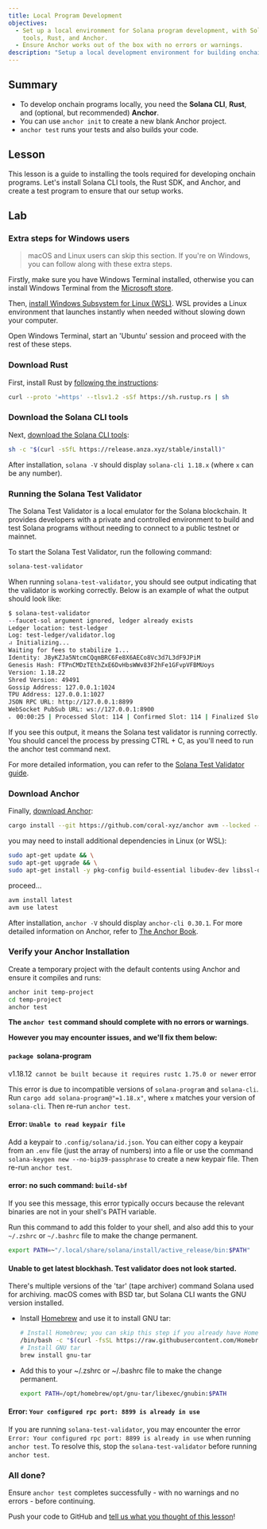 ```yaml
---
title: Local Program Development
objectives:
  - Set up a local environment for Solana program development, with Solana CLI
    tools, Rust, and Anchor.
  - Ensure Anchor works out of the box with no errors or warnings.
description: "Setup a local development environment for building onchain programs."
---
```


## Summary

- To develop onchain programs locally, you need the **Solana CLI**, **Rust**,
  and (optional, but recommended) **Anchor**.
- You can use `anchor init` to create a new blank Anchor project.
- `anchor test` runs your tests and also builds your code.

## Lesson

This lesson is a guide to installing the tools required for developing onchain
programs. Let's install Solana CLI tools, the Rust SDK, and Anchor, and create a
test program to ensure that our setup works.

## Lab

### Extra steps for Windows users

> macOS and Linux users can skip this section. If you're on Windows, you can
> follow along with these extra steps.

Firstly, make sure you have Windows Terminal installed, otherwise you can
install Windows Terminal from the
[Microsoft store](https://apps.microsoft.com/detail/9N0DX20HK701).

Then,
[install Windows Subsystem for Linux (WSL)](https://learn.microsoft.com/en-us/windows/wsl/install).
WSL provides a Linux environment that launches instantly when needed without
slowing down your computer.

Open Windows Terminal, start an 'Ubuntu' session and proceed with the rest of
these steps.

### Download Rust

First, install Rust by
[following the instructions](https://www.rust-lang.org/tools/install):

```bash
curl --proto '=https' --tlsv1.2 -sSf https://sh.rustup.rs | sh
```

### Download the Solana CLI tools

Next,
[download the Solana CLI tools](/docs/intro/installation#install-the-solana-cli):

```bash
sh -c "$(curl -sSfL https://release.anza.xyz/stable/install)"
```

After installation, `solana -V` should display `solana-cli 1.18.x` (where `x`
can be any number).

### Running the Solana Test Validator

The Solana Test Validator is a local emulator for the Solana blockchain. It
provides developers with a private and controlled environment to build and test
Solana programs without needing to connect to a public testnet or mainnet.

To start the Solana Test Validator, run the following command:

```bash
solana-test-validator
```

When running `solana-test-validator`, you should see output indicating that the
validator is working correctly. Below is an example of what the output should
look like:

```bash
$ solana-test-validator
--faucet-sol argument ignored, ledger already exists
Ledger location: test-ledger
Log: test-ledger/validator.log
⠴ Initializing...
Waiting for fees to stabilize 1...
Identity: J8yKZJa5NtcmCQqmBRC6Fe8X6AECo8Vc3d7L3dF9JPiM
Genesis Hash: FTPnCMDzTEthZxE6DvHbsWWv83F2hFe1GFvpVFBMUoys
Version: 1.18.22
Shred Version: 49491
Gossip Address: 127.0.0.1:1024
TPU Address: 127.0.0.1:1027
JSON RPC URL: http://127.0.0.1:8899
WebSocket PubSub URL: ws://127.0.0.1:8900
⠄ 00:00:25 | Processed Slot: 114 | Confirmed Slot: 114 | Finalized Slot: 82 | Full Snapshot Slot: - | Incremental Snapshot Slot: - | Transactions: 111 | ◎499.999445000
```

If you see this output, it means the Solana test validator is running correctly.
You should cancel the process by pressing CTRL + C, as you'll need to run the
anchor test command next.

For more detailed information, you can refer to the
[Solana Test Validator guide](/developers/guides/getstarted/solana-test-validator).

### Download Anchor

Finally, [download Anchor](https://www.anchor-lang.com/docs/installation):

```bash
cargo install --git https://github.com/coral-xyz/anchor avm --locked --force
```

you may need to install additional dependencies in Linux (or WSL):

```bash
sudo apt-get update && \
sudo apt-get upgrade && \
sudo apt-get install -y pkg-config build-essential libudev-dev libssl-dev
```

proceed...

```bash
avm install latest
avm use latest
```

After installation, `anchor -V` should display `anchor-cli 0.30.1`. For more
detailed information on Anchor, refer to
[The Anchor Book](https://book.anchor-lang.com).

### Verify your Anchor Installation

Create a temporary project with the default contents using Anchor and ensure it
compiles and runs:

```bash
anchor init temp-project
cd temp-project
anchor test
```

**The `anchor test` command should complete with no errors or warnings**.

**However you may encounter issues, and we'll fix them below:**

#### `package `solana-program

v1.18.12` cannot be built because it requires rustc 1.75.0 or newer` error

This error is due to incompatible versions of `solana-program` and `solana-cli`.
Run `cargo add solana-program@"=1.18.x"`, where `x` matches your version of
`solana-cli`. Then re-run `anchor test`.

#### Error: `Unable to read keypair file`

Add a keypair to `.config/solana/id.json`. You can either copy a keypair from an
`.env` file (just the array of numbers) into a file or use the command
`solana-keygen new --no-bip39-passphrase` to create a new keypair file. Then
re-run `anchor test`.

#### error: no such command: `build-sbf`

If you see this message, this error typically occurs because the relevant
binaries are not in your shell's PATH variable.

Run this command to add this folder to your shell, and also add this to your
`~/.zshrc` or `~/.bashrc` file to make the change permanent.

```bash
export PATH=~"/.local/share/solana/install/active_release/bin:$PATH"
```

#### Unable to get latest blockhash. Test validator does not look started.

There's multiple versions of the 'tar' (tape archiver) command Solana used for
archiving. macOS comes with BSD tar, but Solana CLI wants the GNU version
installed.

- Install [Homebrew](https://brew.sh/) and use it to install GNU tar:

  ```bash
  # Install Homebrew; you can skip this step if you already have Homebrew installed
  /bin/bash -c "$(curl -fsSL https://raw.githubusercontent.com/Homebrew/install/HEAD/install.sh)"
  # Install GNU tar
  brew install gnu-tar
  ```

- Add this to your ~/.zshrc or ~/.bashrc file to make the change permanent.

  ```bash
  export PATH=/opt/homebrew/opt/gnu-tar/libexec/gnubin:$PATH
  ```

#### Error: `Your configured rpc port: 8899 is already in use`

If you are running `solana-test-validator`, you may encounter the error
`Error: Your configured rpc port: 8899 is already in use` when running
`anchor test`. To resolve this, stop the `solana-test-validator` before running
`anchor test`.

### All done?

Ensure `anchor test` completes successfully - with no warnings and no errors -
before continuing.

<Callout type="info" title="Completed the lab?">

Push your code to GitHub and
[tell us what you thought of this lesson](https://form.typeform.com/to/IPH0UGz7#answers-lesson=aa0b56d6-02a9-4b36-95c0-a817e2c5b19d)!

</Callout>
